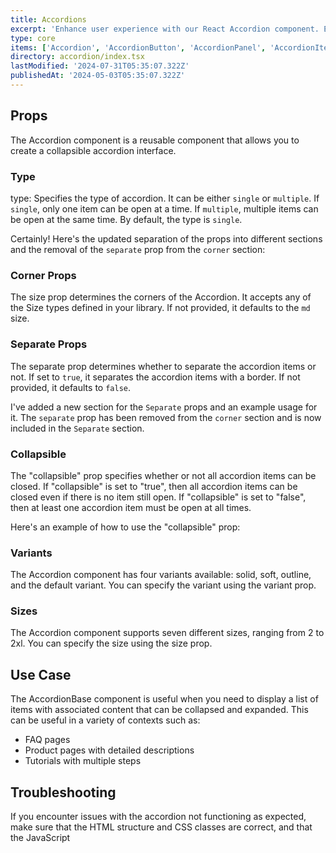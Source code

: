 ```yaml
---
title: Accordions
excerpt: 'Enhance user experience with our React Accordion component. Easily create collapsible content sections for FAQs, product descriptions, tutorials, and more.'
type: core
items: ['Accordion', 'AccordionButton', 'AccordionPanel', 'AccordionItem']
directory: accordion/index.tsx
lastModified: '2024-07-31T05:35:07.322Z'
publishedAt: '2024-05-03T05:35:07.322Z'
---
```


## Props

The Accordion component is a reusable component that allows you to create a collapsible accordion interface.

### Type

type: Specifies the type of accordion. It can be either `single` or `multiple`. If `single`, only one item can be open at a time. If `multiple`, multiple items can be open at the same time. By default, the type is `single`.

<Playground name="accordionType" root="accordion" />

Certainly! Here's the updated separation of the props into different sections and the removal of the `separate` prop
from the `corner` section:

### Corner Props

The size prop determines the corners of the Accordion. It accepts any of the Size types defined in your library. If not provided, it defaults to the `md` size.

<Playground name="accordionCorner" root="accordion" />

### Separate Props

The separate prop determines whether to separate the accordion items or not. If set to `true`, it separates the accordion items with a border. If not provided, it defaults to `false`.

<Playground name="accordionSeparate" root="accordion" />

I've added a new section for the `Separate` props and an example usage for it. The `separate` prop has been removed from the `corner` section and is now included in the `Separate` section.

### Collapsible

The "collapsible" prop specifies whether or not all accordion items can be closed. If "collapsible" is set to "true", then all accordion items can be closed even if there is no item still open. If "collapsible" is set to "false", then at least one accordion item must be open at all times.

Here's an example of how to use the "collapsible" prop:

<Playground name="accordionCollapsible" root="accordion" />

### Variants

The Accordion component has four variants available: solid, soft, outline, and the default variant. You can specify the variant using the variant prop.

<Playground name="accordionVariant" root="accordion" />

### Sizes

The Accordion component supports seven different sizes, ranging from 2 to 2xl. You can specify the size using the size prop.

<Playground name="accordionSize" root="accordion" />

## Use Case

The AccordionBase component is useful when you need to display a list of items with associated content that can be collapsed and expanded. This can be useful in a variety of contexts such as:

- FAQ pages
- Product pages with detailed descriptions
- Tutorials with multiple steps

## Troubleshooting

If you encounter issues with the accordion not functioning as expected, make sure that the HTML structure and CSS classes are correct, and that the JavaScript
